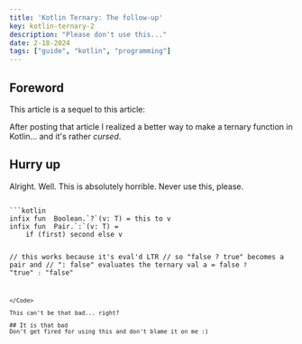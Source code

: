 ```yaml
---
title: 'Kotlin Ternary: The follow-up'
key: kotlin-ternary-2
description: "Please don't use this..."
date: 2-18-2024
tags: ["guide", "kotlin", "programming"]
---
```



## Foreword
This article is a sequel to this article:
<RefArticleLink articleKey="kotlin-ternary" />

After posting that article I realized a better way to
make a ternary function in Kotlin... and it's rather *cursed*.

## Hurry up
Alright. Well. This is absolutely horrible. Never use
this, please.

<Code language="Kotlin" name="Cursed Ternary">
```kotlin
infix fun <T : Any> Boolean.`?`(v: T) = this to v
infix fun <T : Any> Pair<Boolean, T>.`:`(v: T) =
    if (first) second else v

// this works because it's eval'd LTR
// so "false ? true" becomes a pair and
// ": false" evaluates the ternary
val a = false `?` "true" `:` "false"
```
</Code>

This can't be that bad... right?

## It is that bad
Don't get fired for using this and don't blame it on me :)

